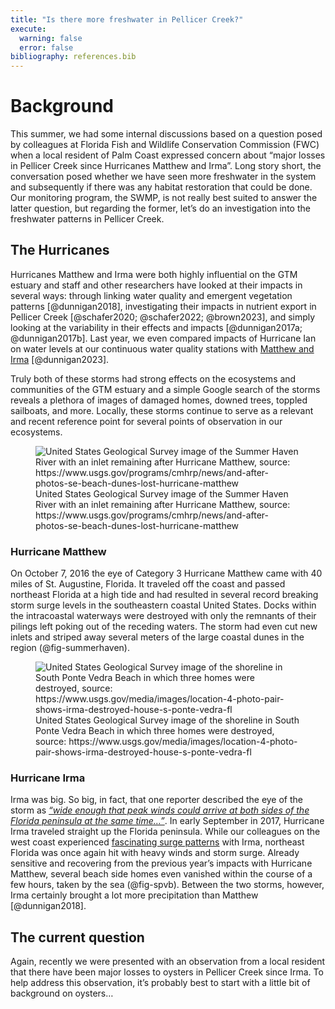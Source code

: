---
title: "Is there more freshwater in Pellicer Creek?"
execute: 
  warning: false
  error: false
bibliography: references.bib
---

# Background

This summer, we had some internal discussions based on a question posed by colleagues at Florida Fish and Wildlife Conservation Commission (FWC) when a local resident of Palm Coast expressed concern about "major losses in Pellicer Creek since Hurricanes Matthew and Irma". Long story short, the conversation posed whether we have seen more freshwater in the system and subsequently if there was any habitat restoration that could be done. Our monitoring program, the SWMP, is not really best suited to answer the latter question, but regarding the former, let's do an investigation into the freshwater patterns in Pellicer Creek.

## The Hurricanes

Hurricanes Matthew and Irma were both highly influential on the GTM estuary and staff and other researchers have looked at their impacts in several ways: through linking water quality and emergent vegetation patterns [@dunnigan2018], investigating their impacts in nutrient export in Pellicer Creek [@schafer2020; @schafer2022; @brown2023], and simply looking at the variability in their effects and impacts [@dunnigan2017a; @dunnigan2017b]. Last year, we even compared impacts of Hurricane Ian on water levels at our continuous water quality stations with [Matthew and Irma](https://gtmnerr.github.io/2022-swmp-annual-report/text/hurricane-ian.html) [@dunnigan2023].

Truly both of these storms had strong effects on the ecosystems and communities of the GTM estuary and a simple Google search of the storms reveals a plethora of images of damaged homes, downed trees, toppled sailboats, and more. Locally, these storms continue to serve as a relevant and recent reference point for several points of observation in our ecosystems. 

::: column-margin
![United States Geological Survey image of the Summer Haven River with an inlet remaining after Hurricane Matthew, source: https://www.usgs.gov/programs/cmhrp/news/and-after-photos-se-beach-dunes-lost-hurricane-matthew](/images/usgs-matthew-summerhaven.jpg){#fig-summerhaven}
:::

### Hurricane Matthew

On October 7, 2016 the eye of Category 3 Hurricane Matthew came with 40 miles of St. Augustine, Florida. It traveled off the coast and passed northeast Florida at a high tide and had resulted in several record breaking storm surge levels in the southeastern coastal United States. Docks within the intracoastal waterways were destroyed with only the remnants of their pilings left poking out of the receding waters. The storm had even cut new inlets and striped away several meters of the large coastal dunes in the region (@fig-summerhaven).

::: column-margin
![United States Geological Survey image of the shoreline in South Ponte Vedra Beach in which three homes were destroyed, source: https://www.usgs.gov/media/images/location-4-photo-pair-shows-irma-destroyed-house-s-ponte-vedra-fl](/images/Loc4_HouseDestroyed_SPonteVedra_FL.jpg){#fig-spvb}
:::

### Hurricane Irma

Irma was big. So big, in fact, that one reporter described the eye of the storm as [*"wide enough that peak winds could arrive at both sides of the Florida peninsula at the same time..."*](https://www.businessinsider.com/hurricane-irma-size-intensity-florida-2017-9). In early September in 2017, Hurricane Irma traveled straight up the Florida peninsula. While our colleagues on the west coast experienced [fascinating surge patterns](https://nerrdsonthewater.com/2017/09/25/the-dry-side-of-hurricane-irma/) with Irma, northeast Florida was once again hit with heavy winds and storm surge. Already sensitive and recovering from the previous year's impacts with Hurricane Matthew, several beach side homes even vanished within the course of a few hours, taken by the sea (@fig-spvb). Between the two storms, however, Irma certainly brought a lot more precipitation than Matthew [@dunnigan2018].

## The current question

Again, recently we were presented with an observation from a local resident that there have been major losses to oysters in Pellicer Creek since Irma. To help address this observation, it's probably best to start with a little bit of background on oysters...

